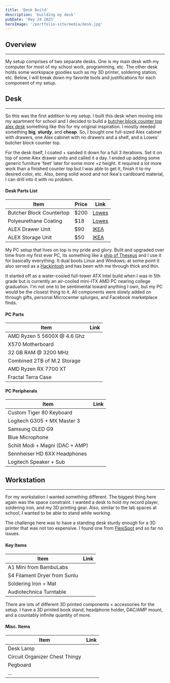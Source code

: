```yaml
---
title: 'Desk Build'
description: 'building my desk'
pubDate: 'May 24 2025'
heroImage: '/portfolio-site/media/desk.jpg'
---
```


## Overview
---

My setup comprises of two separate desks.
One is my main desk with my computer for most of my school work, programming, etc.
The other desk holds some workspace goodies such as my 3D printer, soldering station, etc.
Below, I will break down my favorite tools and justifications for each component of my setup.

## Desk
---

So this was the first addition to my setup.
I built this desk when moving into my apartment for school and I decided to build a [butcher block counter top alex desk](https://www.tiktok.com/@speedytech77/video/7242129035101261098?lang=en) something like this for my original inspiration.
I mostly needed something **big**, **sturdy**, and **cheap**.
So, I bought one full-sized Alex cabinet with drawers, one Alex cabinet with no drawers and a shelf, and a Lowes' butcher block counter top.

For the desk itself, I coated + sanded it down for a full 3 iterations. Set it on top of some Alex drawer units and called it a day. I ended up adding some generic furniture 'feet' later for some more +z height. It required a lot more work than a finished counter top but I was able to get it, finish it to my desired color, etc. Also, being solid wood and not Ikea's cardboard material, I can drill into it with no problem.


#### Desk Parts List

|Item|Price|Link|
|---|---|---|
|Butcher Block Countertop|$200| [Lowes](https://www.lowes.com/pd/allen-roth-Hevea-Countertops-72-in-x-25-in-x-1-5-in-Natural-Straight-Butcher-Block-Rubberwood-Countertop/5013817629)|
|Polyeurethane Coating|$18|[Lowes](https://www.lowes.com/pd/Minwax-32-fl-oz-Satin-Oil-Based-Polyurethane/999914537)|
|ALEX Drawer Unit|$90|[IKEA](https://www.ikea.com/us/en/p/alex-drawer-unit-white-00473546/)
|ALEX Storage Unit|$50|[IKEA](https://www.ikea.com/us/en/p/alex-storage-unit-white-50563752/)


My PC setup that lives on top is my pride and glory. Built and upgraded over time from my first ever PC, its something like a [ship of Theseus](https://en.wikipedia.org/wiki/Ship_of_Theseus) and I use it for basically everything. It dual boots Linux and Windows; at some point it also served as a [Hackintosh](https://hackintosh.com/) and has been with me through thick and thin.

It started off as a water-cooled full-tower ATX Intel build when I was in 5th grade but is currently an air-cooled mini-ITX AMD PC nearing college graduation. I'm not one to be sentimental toward anything I own, but my PC would be the closest thing to it. All components were slowly added on through gifts, personal Microcenter splurges, and Facebook marketplace finds.


#### PC Parts
|Item|Link|
|---|---|
|AMD Ryzen 5 5600X @ 4.6 Ghz|
|X570 Motherboard|
|32 GB RAM @ 3200 MHz|
|Combined 2TB of M.2 Storage|
|AMD Ryzen RX 7700 XT|
|Fractal Terra Case|


#### PC Peripherals
|Item|Link|
|---|---|
|Custom Tiger 80 Keyboard|
|Logitech G305 + MX Master 3|
|Samsung OLED G9|
|Blue Microphone|
|Schiit Modi + Magni (DAC + AMP)|
|Sennheiser HD 6XX Headphones|
|Logitech Speaker + Sub|

## Workstation
---

For my workstation I wanted something different. The biggest thing here again was the space constraint.
I wanted a desk to hold my record player, soldering iron, and my 3D printing gear.
Also, similar to the lab spaces at school, I wanted to be able to stand while working. 

The challenge here was to have a standing desk sturdy enough for a 3D printer that was not too expensive. I found one from [FlexiSpot](https://www.flexispot.com/flexispot-pro-standing-desk-e7?srsltid=AfmBOoq7F62L2vq0K9l6brwiB5g6dQvTyGZkbSOrrRz3yX6URrIwHLmH) and so far no issues.


#### Key Items
|Item|Link|
|---|---|
|A1 Mini from BambuLabs|
|S4 Filament Dryer from Sunlu|
|Soldering Iron + Mat|
|Audiotechnica Turntable|

There are lots of different 3D printed components + accessories for the setup. I have a 3D printed book stand, headphone holder, DAC/AMP mount, and a countably infinite quantity of more.

#### Misc. Items
|Item|Link|
|---|---|
|Desk Lamp|
|Circuit Organizer Chest Thingy|
|Pegboard|
|...|